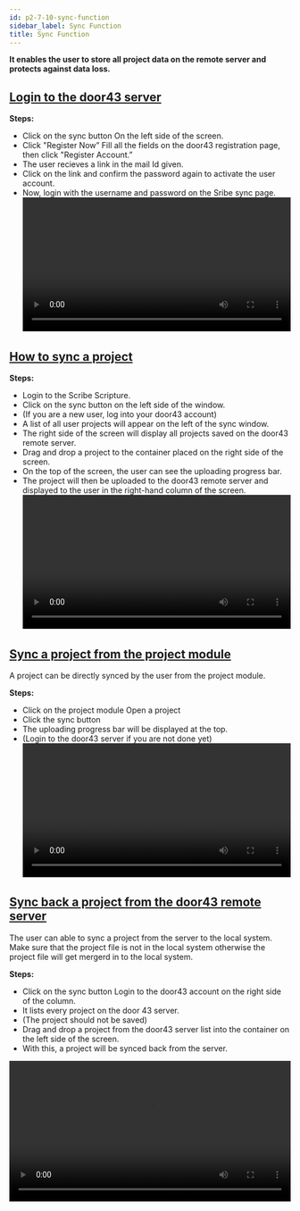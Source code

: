 ```yaml
---
id: p2-7-10-sync-function
sidebar_label: Sync Function
title: Sync Function
---
```


**It enables the user to store all project data on the remote server and protects against data loss.**

<p><h2><u>Login to the door43 server</u></h2></p>

**Steps:**

-   Click on the sync button On the left side of the screen.
-   Click "Register Now” Fill all the fields on the door43 registration page, then click "Register Account.”
-   The user recieves a link in the mail Id given.
-   Click on the link and confirm the password again to activate the user account.
-   Now, login with the username and password on the Sribe sync page.
    <video controls src="/assets/Logintotheserver.mov" width="100%" type="video/mov"/>

<p><h2><u>How to sync a project</u></h2></p>

**Steps:**

-   Login to the Scribe Scripture.
-   Click on the sync button on the left side of the window. 
-   (If you are a new user, log into your door43 account)
-   A list of all user projects will appear on the left of the sync window. 
-   The right side of the screen will display all projects saved on the door43 remote server.
-   Drag and drop a project to the container placed on the right side of the screen.
-   On the top of the screen, the user can see the uploading progress bar.
-   The project will then be uploaded to the door43 remote server and displayed to the user in the right-hand column of the screen.
    <video controls src="/assets/syncaproject.mp4" width="100%" type="video/mp4"/>

<p><h2><u>Sync a project from the project module</u></h2></p>

A project can be directly synced by the user from the project module.

**Steps:**

-   Click on the project module Open a project
-   Click the sync button
-   The uploading progress bar will be displayed at the top.
-   (Login to the door43 server if you are not done yet)
    <video controls src="/assets/projectsync.mp4" width="100%" type="video/mp4"/>

<p><h2><u>Sync back a project from the door43 remote server </u></h2></p>

The user can able to sync a project from the server to the local system. Make sure that the project file is not in the local system otherwise the project file will get mergerd in to the local system.

**Steps:**   

-   Click on the sync button Login to the door43 account on the right side of the column.
-   It lists every project on the door 43 server.
-   (The project should not be saved)
-   Drag and drop a project from the door43 server list into the container on the left side of the screen.
-   With this, a project will be synced back from the server.

<video controls src="/assets/syncback.mov" width="100%" type="video/mov"/>

<p><h2><u>Merge a project from the door43 remote server</u></h2></p>

**Steps:**

-   Click on the sync button Login to the door43 account.
-   It displays all the projects in the door 43 server at the right side of the column.
-   Drag and drop a project from the door43 server list into the container on the left side of the screen.
-   The progress bar will appear.
-   (You can undo the merging process by clicking the undo button before counting down to an end).
-   This will merge a project from the server.
    <video controls src="/AutographaV2-1-0/merge.mov" width="100%" type="video/mov"/>

<p><h2><u>Creating a backup when merging a project from the server</u></h2></p>

**Steps:**

-   Go to the folder “Appdata” in the system setting.
-   Open your project backup folder to see your backups.
-   To retrieve the previous data, copy and paste the data into the project folder.

<video controls src="/AutographaV2-1-0/backups.mov" width="100%" type="video/mov"/>
<p> </p>

_Note:_

-   When we perform a sync merge operation, a backup is added to the backup folder, and the maximum number of backups is currently 5, with the older backups being rolled out from the list.
-   An error for conflicting project data may occur when importing projects back into Autographa. Autographa does not handle it automatically.
-   When the user receives an error message, it must be resolved by the user.
